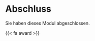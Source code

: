 # Abschluss



Sie haben dieses Modul abgeschlossen. 

 
{{< fa award >}}                      
 
 
 






